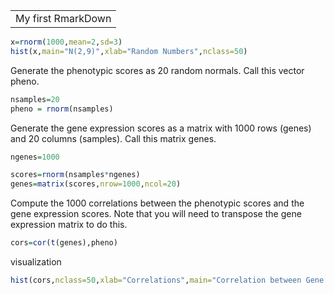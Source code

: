 
---
My first RmarkDown
----

```r
x=rnorm(1000,mean=2,sd=3)
hist(x,main="N(2,9)",xlab="Random Numbers",nclass=50)

```

Generate the phenotypic scores as 20 random normals. Call this vector pheno.

```r
nsamples=20
pheno = rnorm(nsamples)
```

Generate the gene expression scores as a matrix with 1000 rows (genes) and 20 columns (samples). Call this matrix genes.

```r
ngenes=1000

scores=rnorm(nsamples*ngenes)
genes=matrix(scores,nrow=1000,ncol=20)
```

Compute the 1000 correlations between the phenotypic scores and the gene expression scores. Note that you will need to transpose the gene expression matrix to do this. 

```r
cors=cor(t(genes),pheno)
```

visualization
```r
hist(cors,nclass=50,xlab="Correlations",main="Correlation between Gene Expression and Phenotype")
```
